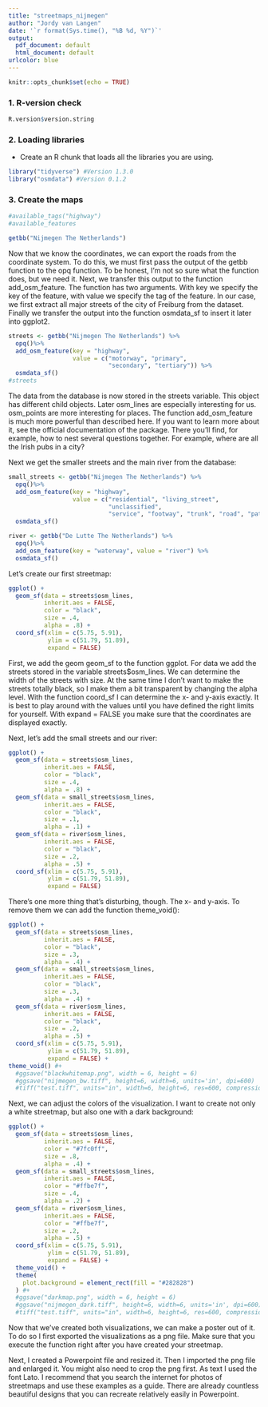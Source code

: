 ```yaml
---
title: "streetmaps_nijmegen"
author: "Jordy van Langen"
date: '`r format(Sys.time(), "%B %d, %Y")`'
output:
  pdf_document: default
  html_document: default
urlcolor: blue
---
```

```r
knitr::opts_chunk$set(echo = TRUE)
```

### 1. R-version check
```r
R.version$version.string
```

### 2. Loading libraries

- Create an R chunk that loads all the libraries you are using.
```r
library("tidyverse") #Version 1.3.0
library("osmdata") #Version 0.1.2
```

### 3. Create the maps
```r
#available_tags("highway")
#available_features
```


```r
getbb("Nijmegen The Netherlands")
```

Now that we know the coordinates, we can export the roads from the coordinate system. To do this, we must first pass the output of the getbb function to the opq function. To be honest, I'm not so sure what the function does, but we need it. Next, we transfer this output to the function add_osm_feature. The function has two arguments. With key we specify the key of the feature, with value we specify the tag of the feature. In our case, we first extract all major streets of the city of Freiburg from the dataset. Finally we transfer the output into the function osmdata_sf to insert it later into ggplot2.

```r
streets <- getbb("Nijmegen The Netherlands") %>%
  opq()%>%
  add_osm_feature(key = "highway",
                  value = c("motorway", "primary",
                            "secondary", "tertiary")) %>%
  osmdata_sf()
#streets

```
The data from the database is now stored in the streets variable. This object has different child objects. Later osm_lines are especially interesting for us. osm_points are more interesting for places. The function add_osm_feature is much more powerful than described here. If you want to learn more about it, see the official documentation of the package. There you'll find, for example, how to nest several questions together. For example, where are all the Irish pubs in a city?

Next we get the smaller streets and the main river from the database:

```r
small_streets <- getbb("Nijmegen The Netherlands") %>%
  opq()%>%
  add_osm_feature(key = "highway",
                  value = c("residential", "living_street",
                            "unclassified",
                            "service", "footway", "trunk", "road", "path")) %>%
  osmdata_sf()
```

```r
river <- getbb("De Lutte The Netherlands") %>%
  opq()%>%
  add_osm_feature(key = "waterway", value = "river") %>%
  osmdata_sf()
```

Let's create our first streetmap:

```r
ggplot() +
  geom_sf(data = streets$osm_lines,
          inherit.aes = FALSE,
          color = "black",
          size = .4,
          alpha = .8) +
  coord_sf(xlim = c(5.75, 5.91),
           ylim = c(51.79, 51.89),
           expand = FALSE)
```
First, we add the geom geom_sf to the function ggplot. For data we add the streets stored in the variable streets$osm_lines. We can determine the width of the streets with size. At the same time I don't want to make the streets totally black, so I make them a bit transparent by changing the alpha level. With the function coord_sf I can determine the x- and y-axis exactly. It is best to play around with the values until you have defined the right limits for yourself. With expand = FALSE you make sure that the coordinates are displayed exactly.

Next, let's add the small streets and our river:

```r
ggplot() +
  geom_sf(data = streets$osm_lines,
          inherit.aes = FALSE,
          color = "black",
          size = .4,
          alpha = .8) +
  geom_sf(data = small_streets$osm_lines,
          inherit.aes = FALSE,
          color = "black",
          size = .1,
          alpha = .1) +
  geom_sf(data = river$osm_lines,
          inherit.aes = FALSE,
          color = "black",
          size = .2,
          alpha = .5) +
  coord_sf(xlim = c(5.75, 5.91),
           ylim = c(51.79, 51.89),
           expand = FALSE)
```

There's one more thing that's disturbing, though. The x- and y-axis. To remove them we can add the function theme_void():

```r
ggplot() +
  geom_sf(data = streets$osm_lines,
          inherit.aes = FALSE,
          color = "black",
          size = .3,
          alpha = .4) +
  geom_sf(data = small_streets$osm_lines,
          inherit.aes = FALSE,
          color = "black",
          size = .3,
          alpha = .4) +
  geom_sf(data = river$osm_lines,
          inherit.aes = FALSE,
          color = "black",
          size = .2,
          alpha = .5) +
  coord_sf(xlim = c(5.75, 5.91),
           ylim = c(51.79, 51.89),
           expand = FALSE) +
theme_void() #+
  #ggsave("blackwhitemap.png", width = 6, height = 6)
  #ggsave("nijmegen_bw.tiff", height=6, width=6, units='in', dpi=600)
  #tiff("test.tiff", units="in", width=6, height=6, res=600, compression = "lzw")

```
Next, we can adjust the colors of the visualization. I want to create not only a white streetmap, but also one with a dark background:

```r
ggplot() +
  geom_sf(data = streets$osm_lines,
          inherit.aes = FALSE,
          color = "#7fc0ff",
          size = .8,
          alpha = .4) +
  geom_sf(data = small_streets$osm_lines,
          inherit.aes = FALSE,
          color = "#ffbe7f",
          size = .4,
          alpha = .2) +
  geom_sf(data = river$osm_lines,
          inherit.aes = FALSE,
          color = "#ffbe7f",
          size = .2,
          alpha = .5) +
  coord_sf(xlim = c(5.75, 5.91),
           ylim = c(51.79, 51.89),
           expand = FALSE) +
  theme_void() +
  theme(
    plot.background = element_rect(fill = "#282828")
  ) #+
  #ggsave("darkmap.png", width = 6, height = 6)
  #ggsave("nijmegen_dark.tiff", height=6, width=6, units='in', dpi=600)
  #tiff("test.tiff", units="in", width=6, height=6, res=600, compression = "lzw")

```

Now that we've created both visualizations, we can make a poster out of it. To do so I first exported the visualizations as a png file. Make sure that you execute the function right after you have created your streetmap.

Next, I created a Powerpoint file and resized it. Then I imported the png file and enlarged it. You might also need to crop the png first. As text I used the font Lato. I recommend that you search the internet for photos of streetmaps and use these examples as a guide. There are already countless beautiful designs that you can recreate relatively easily in Powerpoint.